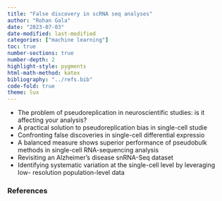 ```yaml
---
title: "False discovery in scRNA seq analyses"
author: "Rohan Gala"
date: "2023-07-03"
date-modified: last-modified
categories: ["machine learning"]
toc: true
number-sections: true
number-depth: 2
highlight-style: pygments
html-math-method: katex
bibliography: "../refs.bib"
code-fold: true
theme: lux
---
```


 - The problem of pseudoreplication in neuroscientific studies: is it affecting your analysis?
 - A practical solution to pseudoreplication bias in single-cell studie
 - Confronting false discoveries in single-cell differential expressio
 - A balanced measure shows superior performance of pseudobulk methods
in single-cell RNA-sequencing analysis
 - Revisiting an Alzheimer’s disease snRNA-Seq
dataset
 - Identifying systematic variation at the single-cell level by leveraging low-
resolution population-level data

### References

::: {#refs}
:::
